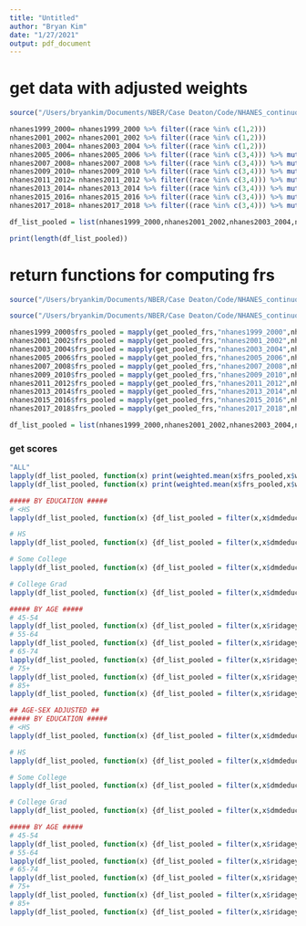 ```yaml
---
title: "Untitled"
author: "Bryan Kim"
date: "1/27/2021"
output: pdf_document
---
```



# get data with adjusted weights

```r
source("/Users/bryankim/Documents/NBER/Case Deaton/Code/NHANES_continuous/load_data.R")

nhanes1999_2000= nhanes1999_2000 %>% filter((race %in% c(1,2)))
nhanes2001_2002= nhanes2001_2002 %>% filter((race %in% c(1,2)))
nhanes2003_2004= nhanes2003_2004 %>% filter((race %in% c(1,2)))
nhanes2005_2006= nhanes2005_2006 %>% filter((race %in% c(3,4))) %>% mutate(race=ifelse(race==3,1,2))
nhanes2007_2008= nhanes2007_2008 %>% filter((race %in% c(3,4))) %>% mutate(race=ifelse(race==3,1,2))
nhanes2009_2010= nhanes2009_2010 %>% filter((race %in% c(3,4))) %>% mutate(race=ifelse(race==3,1,2))
nhanes2011_2012= nhanes2011_2012 %>% filter((race %in% c(3,4))) %>% mutate(race=ifelse(race==3,1,2))
nhanes2013_2014= nhanes2013_2014 %>% filter((race %in% c(3,4))) %>% mutate(race=ifelse(race==3,1,2))
nhanes2015_2016= nhanes2015_2016 %>% filter((race %in% c(3,4))) %>% mutate(race=ifelse(race==3,1,2))
nhanes2017_2018= nhanes2017_2018 %>% filter((race %in% c(3,4))) %>% mutate(race=ifelse(race==3,1,2))

df_list_pooled = list(nhanes1999_2000,nhanes2001_2002,nhanes2003_2004,nhanes2005_2006,nhanes2007_2008,nhanes2009_2010,nhanes2011_2012,nhanes2013_2014,nhanes2015_2016,nhanes2017_2018)

print(length(df_list_pooled))
```

# return functions for computing frs

```r
source("/Users/bryankim/Documents/NBER/Case Deaton/Code/NHANES_continuous/compute_frs.R")

source("/Users/bryankim/Documents/NBER/Case Deaton/Code/NHANES_continuous/create_race_sex_dummies.R")

nhanes1999_2000$frs_pooled = mapply(get_pooled_frs,"nhanes1999_2000",nhanes1999_2000$race, nhanes1999_2000$riagendr,nhanes1999_2000$ridageyr,nhanes1999_2000$hdl,nhanes1999_2000$lbxtc,nhanes1999_2000$asbp,nhanes1999_2000$curr_smq,nhanes1999_2000$isDiabetic);nhanes1999_2000$frs_pooled = as.numeric(unlist(nhanes1999_2000$frs_pooled))
nhanes2001_2002$frs_pooled = mapply(get_pooled_frs,"nhanes2001_2002",nhanes2001_2002$race, nhanes2001_2002$riagendr,nhanes2001_2002$ridageyr,nhanes2001_2002$hdl,nhanes2001_2002$lbxtc,nhanes2001_2002$asbp,nhanes2001_2002$curr_smq,nhanes2001_2002$isDiabetic);nhanes2001_2002$frs_pooled = as.numeric(unlist(nhanes2001_2002$frs_pooled))
nhanes2003_2004$frs_pooled = mapply(get_pooled_frs,"nhanes2003_2004",nhanes2003_2004$race, nhanes2003_2004$riagendr,nhanes2003_2004$ridageyr,nhanes2003_2004$hdl,nhanes2003_2004$lbxtc,nhanes2003_2004$asbp,nhanes2003_2004$curr_smq,nhanes2003_2004$isDiabetic);nhanes2003_2004$frs_pooled = as.numeric(unlist(nhanes2003_2004$frs_pooled))
nhanes2005_2006$frs_pooled = mapply(get_pooled_frs,"nhanes2005_2006",nhanes2005_2006$race, nhanes2005_2006$riagendr,nhanes2005_2006$ridageyr,nhanes2005_2006$hdl,nhanes2005_2006$lbxtc,nhanes2005_2006$asbp,nhanes2005_2006$curr_smq,nhanes2005_2006$isDiabetic);nhanes2005_2006$frs_pooled = as.numeric(unlist(nhanes2005_2006$frs_pooled))
nhanes2007_2008$frs_pooled = mapply(get_pooled_frs,"nhanes2007_2008",nhanes2007_2008$race, nhanes2007_2008$riagendr,nhanes2007_2008$ridageyr,nhanes2007_2008$hdl,nhanes2007_2008$lbxtc,nhanes2007_2008$asbp,nhanes2007_2008$curr_smq,nhanes2007_2008$isDiabetic);nhanes2007_2008$frs_pooled = as.numeric(unlist(nhanes2007_2008$frs_pooled))
nhanes2009_2010$frs_pooled = mapply(get_pooled_frs,"nhanes2009_2010",nhanes2009_2010$race, nhanes2009_2010$riagendr,nhanes2009_2010$ridageyr,nhanes2009_2010$hdl,nhanes2009_2010$lbxtc,nhanes2009_2010$asbp,nhanes2009_2010$curr_smq,nhanes2009_2010$isDiabetic);nhanes2009_2010$frs_pooled = as.numeric(unlist(nhanes2009_2010$frs_pooled))
nhanes2011_2012$frs_pooled = mapply(get_pooled_frs,"nhanes2011_2012",nhanes2011_2012$race, nhanes2011_2012$riagendr,nhanes2011_2012$ridageyr,nhanes2011_2012$hdl,nhanes2011_2012$lbxtc,nhanes2011_2012$asbp,nhanes2011_2012$curr_smq,nhanes2011_2012$isDiabetic);nhanes2011_2012$frs_pooled = as.numeric(unlist(nhanes2011_2012$frs_pooled))
nhanes2013_2014$frs_pooled = mapply(get_pooled_frs,"nhanes2013_2014",nhanes2013_2014$race, nhanes2013_2014$riagendr,nhanes2013_2014$ridageyr,nhanes2013_2014$hdl,nhanes2013_2014$lbxtc,nhanes2013_2014$asbp,nhanes2013_2014$curr_smq,nhanes2013_2014$isDiabetic);nhanes2013_2014$frs_pooled = as.numeric(unlist(nhanes2013_2014$frs_pooled))
nhanes2015_2016$frs_pooled = mapply(get_pooled_frs,"nhanes2015_2016",nhanes2015_2016$race, nhanes2015_2016$riagendr,nhanes2015_2016$ridageyr,nhanes2015_2016$hdl,nhanes2015_2016$lbxtc,nhanes2015_2016$asbp,nhanes2015_2016$curr_smq,nhanes2015_2016$isDiabetic);nhanes2015_2016$frs_pooled = as.numeric(unlist(nhanes2015_2016$frs_pooled))
nhanes2017_2018$frs_pooled = mapply(get_pooled_frs,"nhanes2017_2018",nhanes2017_2018$race, nhanes2017_2018$riagendr,nhanes2017_2018$ridageyr,nhanes2017_2018$hdl,nhanes2017_2018$lbxtc,nhanes2017_2018$asbp,nhanes2017_2018$curr_smq,nhanes2017_2018$isDiabetic);nhanes2017_2018$frs_pooled = as.numeric(unlist(nhanes2017_2018$frs_pooled))

df_list_pooled = list(nhanes1999_2000,nhanes2001_2002,nhanes2003_2004,nhanes2005_2006,nhanes2007_2008,nhanes2009_2010,nhanes2011_2012,nhanes2013_2014,nhanes2015_2016,nhanes2017_2018)

```


### get scores
```r
"ALL"
lapply(df_list_pooled, function(x) print(weighted.mean(x$frs_pooled,x$wtint2yr)))
lapply(df_list_pooled, function(x) print(weighted.mean(x$frs_pooled,x$wt)))

##### BY EDUCATION #####
# <HS 
lapply(df_list_pooled, function(x) {df_list_pooled = filter(x,x$dmdeduc2 <= 2);print(weighted.mean(df_list_pooled$frs_pooled,df_list_pooled$wtint2yr))})

# HS
lapply(df_list_pooled, function(x) {df_list_pooled = filter(x,x$dmdeduc2 == 3);print(weighted.mean(df_list_pooled$frs_pooled,df_list_pooled$wtint2yr))})

# Some College
lapply(df_list_pooled, function(x) {df_list_pooled = filter(x,x$dmdeduc2 == 4);print(weighted.mean(df_list_pooled$frs_pooled,df_list_pooled$wtint2yr))})

# College Grad
lapply(df_list_pooled, function(x) {df_list_pooled = filter(x,x$dmdeduc2 == 5);print(weighted.mean(df_list_pooled$frs_pooled,df_list_pooled$wtint2yr))})

##### BY AGE #####
# 45-54
lapply(df_list_pooled, function(x) {df_list_pooled = filter(x,x$ridageyr >=45 & x$ridageyr <=54);print(weighted.mean(df_list_pooled$frs_pooled,df_list_pooled$wtint2yr))})
# 55-64
lapply(df_list_pooled, function(x) {df_list_pooled = filter(x,x$ridageyr >=55 & x$ridageyr <=64);print(weighted.mean(df_list_pooled$frs_pooled,df_list_pooled$wtint2yr))})
# 65-74
lapply(df_list_pooled, function(x) {df_list_pooled = filter(x,x$ridageyr >=65 & x$ridageyr <=74);print(weighted.mean(df_list_pooled$frs_pooled,df_list_pooled$wtint2yr))})
# 75+
lapply(df_list_pooled, function(x) {df_list_pooled = filter(x,x$ridageyr >=75);print(weighted.mean(df_list_pooled$frs_pooled,df_list_pooled$wtint2yr))})
# 85+
lapply(df_list_pooled, function(x) {df_list_pooled = filter(x,x$ridageyr >= 85);print(weighted.mean(df_list_pooled$frs_pooled,df_list_pooled$wtint2yr))})

## AGE-SEX ADJUSTED ##
##### BY EDUCATION #####
# <HS 
lapply(df_list_pooled, function(x) {df_list_pooled = filter(x,x$dmdeduc2 <= 2);print(weighted.mean(df_list_pooled$frs_pooled,df_list_pooled$wt))})

# HS
lapply(df_list_pooled, function(x) {df_list_pooled = filter(x,x$dmdeduc2 == 3);print(weighted.mean(df_list_pooled$frs_pooled,df_list_pooled$wt))})

# Some College
lapply(df_list_pooled, function(x) {df_list_pooled = filter(x,x$dmdeduc2 == 4);print(weighted.mean(df_list_pooled$frs_pooled,df_list_pooled$wt))})

# College Grad
lapply(df_list_pooled, function(x) {df_list_pooled = filter(x,x$dmdeduc2 == 5);print(weighted.mean(df_list_pooled$frs_pooled,df_list_pooled$wt))})

##### BY AGE #####
# 45-54
lapply(df_list_pooled, function(x) {df_list_pooled = filter(x,x$ridageyr >=45 & x$ridageyr <=54);print(weighted.mean(df_list_pooled$frs_pooled,df_list_pooled$wt))})
# 55-64
lapply(df_list_pooled, function(x) {df_list_pooled = filter(x,x$ridageyr >=55 & x$ridageyr <=64);print(weighted.mean(df_list_pooled$frs_pooled,df_list_pooled$wt))})
# 65-74
lapply(df_list_pooled, function(x) {df_list_pooled = filter(x,x$ridageyr >=65 & x$ridageyr <=74);print(weighted.mean(df_list_pooled$frs_pooled,df_list_pooled$wt))})
# 75+
lapply(df_list_pooled, function(x) {df_list_pooled = filter(x,x$ridageyr >=75);print(weighted.mean(df_list_pooled$frs_pooled,df_list_pooled$wt))})
# 85+
lapply(df_list_pooled, function(x) {df_list_pooled = filter(x,x$ridageyr >= 85);print(weighted.mean(df_list_pooled$frs_pooled,df_list_pooled$wt))})


```




